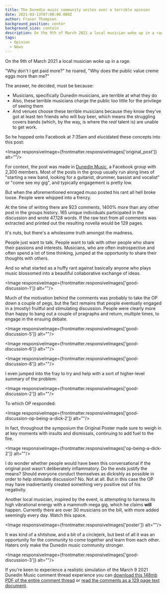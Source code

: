 ```yaml
---
title: The Dunedin music community unites over a terrible opinion
date: 2021-03-13T07:00:00.000Z
author: Fraser Thompson
background_position: center
background_size: contain
description: On the 9th of March 2021 a local musician woke up in a rage.
tags:
  - Opinion
  - News
---
```



On the 9th of March 2021 a local musician woke up in a rage.

"Why don't I get paid more?" he roared, "Why does the public value creme eggs more than me?"

The answer, he decided, must be because:

- Musicians, specifically Dunedin musicians, are terrible at what they do
- Also, these terrible musicians charge the public too little for the privilege of seeing them
- And venues choose these terrible musicians because they know they've got at least ten friends who will buy beer, which means the struggling covers bands (which, by the way, is where the _real_ talent is) are unable to get work.

So he hopped onto Facebook at 7:35am and elucidated these concepts into this post:

<Image responsiveImage={frontmatter.responsiveImages['original_post']} alt=""/>

For context, the post was made in [Dunedin Music](https://www.facebook.com/groups/116402411773825), a Facebook group with 2,300 members. Most of the posts in the group usually run along lines of "starting a new band, looking for a guitarist, drummer, bassist and vocalist" or "come see my gig", and typically engagement is pretty low.

But when the aforementioned enraged muso posted his rant all hell broke loose. People were whipped into a frenzy.

At the time of writing there are 923 comments, 1400% more than any other post in the groups history. 165 unique individuals participated in the discussion and wrote 47,128 words. If the raw text from all comments was extracted and printed out the resulting novella would be 129 pages.

It's nuts, but there's a wholesome truth amongst the madness.

People just want to talk. People want to talk with other people who share their passions and interests. Musicians, who are often instrospective and often spend a lot of time thinking, jumped at the opportunity to share their thoughts with others.

And so what started as a huffy rant against basically anyone who plays music blossomed into a beautiful collaborative exchange of ideas.

<Image responsiveImage={frontmatter.responsiveImages['good-discussion-1']} alt=""/>

Much of the motivation behind the comments was probably to take the OP down a couple of pegs, but the fact remains that people eventually engaged in a (mostly) fruitful and stimulating discussion. People were clearly more than happy to bang out a couple of pragraphs and return, multiple times, to engage in the ensuing debate.

<Image responsiveImage={frontmatter.responsiveImages['good-discussion-5']} alt=""/>

<Image responsiveImage={frontmatter.responsiveImages['good-discussion-6']} alt=""/>

<Image responsiveImage={frontmatter.responsiveImages['good-discussion-8']} alt=""/>

I even jumped into the fray to try and help with a sort of higher-level summary of the problem:

<Image responsiveImage={frontmatter.responsiveImages['good-discussion-2']} alt=""/>

To which OP responded:

<Image responsiveImage={frontmatter.responsiveImages['good-discussion-op-being-a-dick-2']} alt=""/>

In fact, throughout the symposium the Original Poster made sure to weigh in at key moments with insults and dismissals, continuing to add fuel to the fire.

<Image responsiveImage={frontmatter.responsiveImages['op-being-a-dick-2']} alt=""/>

I do wonder whether people would have been this conversational if the original post wasn't deliberately inflammatory. Do the ends justify the means? Should everyone conduct themselves as dickishly as possible in order to help stimulate discussion? No. Not at all. But in this case the OP may have inadvertantly created something very positive out of his negativity.

Another local musician, inspired by the event, is attempting to harness its high vibrational energy with a mammoth mega gig, which he claims **will** happen. Currently there are over 30 musicians on the bill, with more added seemingly every day. Watch this space.

<Image responsiveImage={frontmatter.responsiveImages['poster']} alt=""/>

It was kind of a shitshow, and a bit of a circlejerk, but best of all it was an opportunity for the community to come together and learn from each other. Haters only make the Dunedin music community stronger.

<Image responsiveImage={frontmatter.responsiveImages['good-discussion-3']} alt=""/>

If you're keen to experience a realistic simulation of the March 9 2021 Dunedin Music comment thread experience you can [download this 148mb PDF of the entire comment thread](./dunedinmusic-comments-simulation.pdf) or [read the comments as a 129 page text document](https://docs.google.com/document/d/1y5i5qPC60rN-y069r6IQSE9NWWxHca9AzRN0NeiuHbw/).
